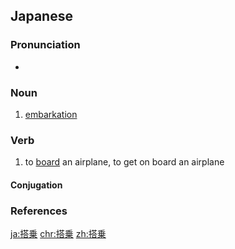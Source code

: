 ==Japanese==
{{ja-kanjitab|とう|じょう|yomi=o}}

===Pronunciation===
* {{ja-pron|とうじょう|y=o|acc=0|acc_ref=NHK}}

===Noun===
{{ja-noun|とうじょう}}

# [[embarkation]]

===Verb===
{{ja-verb-suru|tr=intrans|とうじょう}}

# to [[board]] an airplane, to get on board an airplane

====Conjugation====
{{ja-suru|とうじょう}}

===References===
<references/>

[[ja:搭乗]]
[[chr:搭乗]]
[[zh:搭乗]]